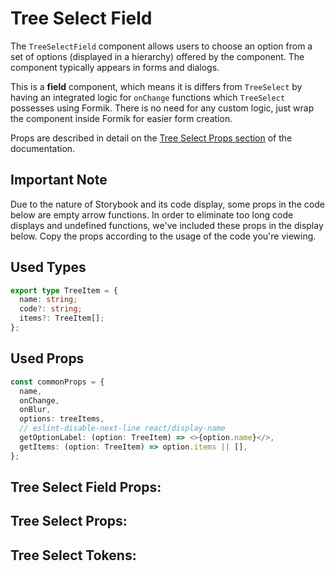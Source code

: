 


# Tree Select Field

The `TreeSelectField` component allows users to choose an option from a set of options (displayed in a hierarchy)
offered by the component. The component typically appears in forms and dialogs.

This is a **field** component, which means it is differs from `TreeSelect` by having an integrated logic for `onChange`
functions which `TreeSelect` possesses using Formik. There is no need for any custom logic, just wrap the component inside Formik for easier form creation.

Props are described in detail on the [Tree Select Props section](#tree-select-props)
of the documentation.

## Important Note

Due to the nature of Storybook and its code display, some props in the code below are empty arrow functions.
In order to eliminate too long code displays and undefined functions, we've included these props in the display below.
Copy the props according to the usage of the code you're viewing.

## Used Types

```ts
export type TreeItem = {
  name: string;
  code?: string;
  items?: TreeItem[];
};
```

## Used Props

```ts
const commonProps = {
  name,
  onChange,
  onBlur,
  options: treeItems,
  // eslint-disable-next-line react/display-name
  getOptionLabel: (option: TreeItem) => <>{option.name}</>,
  getItems: (option: TreeItem) => option.items || [],
};
```

<Stories includePrimary={true} />

## Tree Select Field Props:

<ArgsTable of={TreeSelectField} />

## Tree Select Props:

<ArgsTable of={TreeSelect} />

## Tree Select Tokens:
<ThemeTokens component="Select"/>
